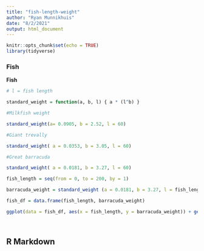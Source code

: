 ```yaml
---
title: "fish-length-weight"
author: "Ryan Munnikhuis"
date: "8/2/2021"
output: html_document
---
```


```r
knitr::opts_chunk$set(echo = TRUE)
library(tidyverse)
```
### Fish 
**Fish**

```r

# l = fish length

standard_weight = function(a, b, l) { a * (l^b) }

#Milkfish weight 

standard_weight(a= 0.0905, b = 2.52, l = 60)

#Giant trevally

standard_weight( a = 0.0353, b = 3.05, l = 60)

#Great barracuda

standard_weight( a = 0.0181, b = 3.27, l = 60)

```
```r
fish_length = seq(from = 0, to = 200, by = 1)

```

```r
barracuda_weight = standard_weight (a = 0.0181, b = 3.27, l = fish_length)

```

```r
fish_df = data.frame(fish_length, barracuda_weight)

```


```r

ggplot(data = fish_df, aes(x = fish_length, y = barracuda_weight)) + geom_point() + labs(x = "Fish Length", y = "Barracuda weight", title = "Giant Barracuda Weigt Versus Fish Length")
                                                                        



```


## R Markdown

